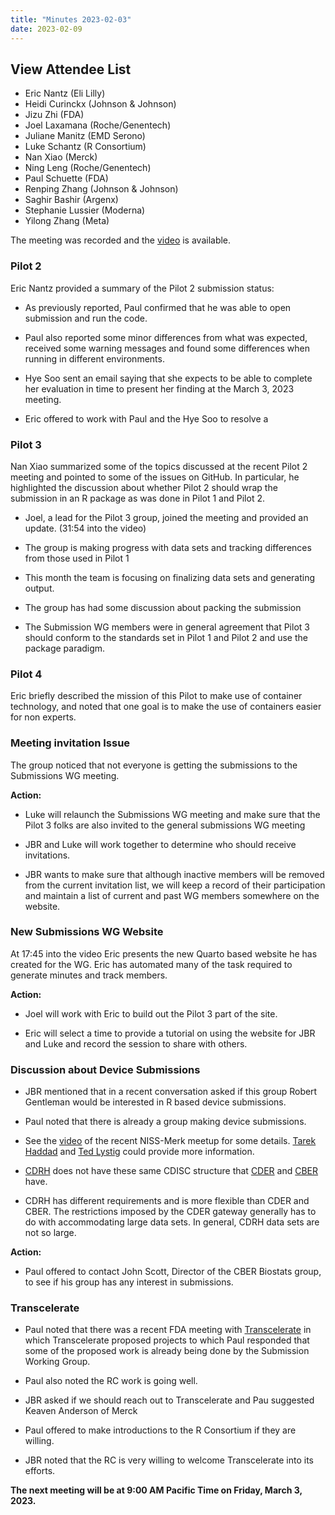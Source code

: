 ```yaml
---
title: "Minutes 2023-02-03"
date: 2023-02-09
---
```


::: {.callout-tip collapse="true"}
## View Attendee List

- Eric Nantz (Eli Lilly)
- Heidi Curinckx (Johnson & Johnson)
- Jizu Zhi (FDA)
- Joel Laxamana (Roche/Genentech)
- Juliane Manitz (EMD Serono)
- Luke Schantz (R Consortium)
- Nan Xiao (Merck)
- Ning Leng (Roche/Genentech)
- Paul Schuette (FDA)
- Renping Zhang (Johnson & Johnson)
- Saghir Bashir (Argenx)
- Stephanie Lussier (Moderna)
- Yilong Zhang (Meta)

:::

The meeting was recorded and the [video](https://zoom.us/rec/play/_r36eqGi8QfcrTyUn9Gq9dGJ3PrcVSImESyURrrHORDRgH3eZMl339Ay2v-_WgcYnoNv7l_OGv7dB7A.ceeNzouCunCUAi3I?continueMode=true&_x_zm_rtaid=Od0rcCEIQBqAiOnyBePFDQ.1675462941996.dacb4db0c1d380b6173ed3092354bc50&_x_zm_rhtaid=571) is available.

### Pilot 2

Eric Nantz provided a summary of the Pilot 2 submission status:

-   As previously reported, Paul confirmed that he was able to open submission and run the code. 

-   Paul also reported some minor differences from what was expected, received some warning messages and found some differences when running in different environments.

-   Hye Soo sent an email saying that she expects to be able to complete her evaluation in time to present her finding at the March 3, 2023 meeting.

-   Eric offered to work with Paul and the Hye Soo to resolve a

### Pilot 3

Nan Xiao summarized some of the topics discussed at the recent Pilot 2 meeting and pointed to some of the issues on GitHub. In particular, he highlighted the discussion about whether Pilot 2 should wrap the submission in an R package as was done in Pilot 1 and Pilot 2.

-   Joel, a lead for the Pilot 3 group, joined the meeting and provided an update. (31:54 into the video)

-   The group is making progress with data sets and tracking differences from those used in Pilot 1

-   This month the team is focusing on finalizing data sets and generating output.

-   The group has had some discussion about packing the submission

-   The Submission WG members were in general agreement that Pilot 3 should conform to the standards set in Pilot 1 and Pilot 2 and use the package paradigm.

### Pilot 4

Eric briefly described the mission of this Pilot to make use of container technology, and noted that one goal is to make the use of containers easier for non experts.

### Meeting invitation Issue

The group noticed that not everyone is getting the submissions to the Submissions WG meeting.

**Action:**

-   Luke will relaunch the Submissions WG meeting and make sure that the Pilot 3 folks are also invited to the general submissions WG meeting

-   JBR and Luke will work together to determine who should receive invitations.

-   JBR wants to make sure that although inactive members will be removed from the current invitation list, we will keep a record of their participation and maintain a list of current and past WG members somewhere on the website.


### New Submissions WG Website

At 17:45 into the video Eric presents the new Quarto based website he has created for the WG. Eric has automated many of the task required to generate minutes and track members.

**Action:**

-   Joel will work with Eric to build out the Pilot 3 part of the site.

-   Eric will select a time to provide a tutorial on using the website for JBR and Luke and record the session to share with others.

### Discussion about Device Submissions

-   JBR mentioned that in a recent conversation asked if this group Robert Gentleman would be interested in R based device submissions.

-   Paul noted that there is already a group making device submissions.

-   See the [video](https://www.niss.org/news/niss-merck-meet-discusses-open-source-software-pharma-april-21-2021) of the recent NISS-Merk meetup for some details. [Tarek Haddad](https://www.linkedin.com/in/tarek-haddad-07003a10/) and [Ted Lystig](https://www.linkedin.com/in/tedlystig/) could provide more information.

-   [CDRH](https://www.fda.gov/about-fda/center-devices-and-radiological-health/cdrh-offices) does not have these same CDISC structure that [CDER](https://www.fda.gov/about-fda/fda-organization/center-drug-evaluation-and-research-cder) 
and
[CBER](https://www.fda.gov/about-fda/fda-organization/center-biologics-evaluation-and-research-cber) have.

-   CDRH has different requirements and is more flexible than CDER and CBER. The restrictions imposed by the CDER gateway generally has to do with accommodating large data sets. In general, CDRH data sets are not so large.

**Action:**

* Paul offered to contact John Scott, Director of the CBER Biostats group, to see if his group has any interest in submissions.

### Transcelerate

- Paul noted that there was a recent FDA meeting with [Transcelerate](https://www.transceleratebiopharmainc.com/) in which Transcelerate proposed projects to which Paul responded that some of the proposed work is already being done by the Submission Working Group.

- Paul also noted  the RC work is going well.

- JBR asked if we should reach out to Transcelerate and Pau suggested Keaven Anderson of Merck

- Paul offered to make introductions to the R Consortium if they are willing.

- JBR noted that the RC is very willing to welcome Transcelerate into its efforts.

**The next meeting will be at 9:00 AM Pacific Time on Friday, March 3, 2023.**

